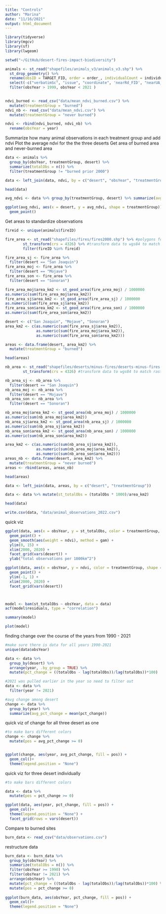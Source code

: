 ```yaml
---
title: "Controls"
author: "Marina"
date: "11/16/2021"
output: html_document
---
```


```r
library(tidyverse)
library(mgcv)
library(sf)
library(lwgeom)

setwd("~/GitHub/desert-fires-impact-biodiversity")

animals <- st_read("shapefiles/animals_v3/animals_v3.shp") %>% 
  st_drop_geometry() %>% 
  rename(obsID = TARGET_FID, order = order_, individualCount = individual, obsDay = day, obsMonth = month, obsYear = year, institutionalCode = institutio, treatmentGroup = treatmentG, fireName = INCIDENT, fireYear = FIRE_YEARn, fireSize = GISAcres) %>% 
  select(-c("verbatimSc", "issue", "coordinate", 'nearRd_FID', "nearUA_FID")) %>% 
  filter(obsYear > 1999, obsYear < 2021 )
  

ndvi_burned <- read_csv("data/mean_ndvi_burned.csv") %>% 
  mutate(treatmentGroup = "burned")
ndvi_nb <- read_csv("data/mean_ndvi.csv") %>% 
  mutate(treatmentGroup = "never burned")

ndvi <- rbind(ndvi_burned, ndvi_nb) %>% 
  rename(obsYear = year)

```

Summarize how many animal observations in each treatment group and add ndvi
Plot the average ndvi for the the three deserts
Get area of burned area and never-burned area

```r
data <- animals %>%
  group_by(obsYear, treatmentGroup, desert) %>% 
  summarize(totalObs = n()) %>% 
  filter(treatmentGroup != "burned prior 2000")

data <- left_join(data, ndvi, by = c("desert", "obsYear", "treatmentGroup"))

head(data)

avg_ndvi <- data %>% group_by(treatmentGroup, desert) %>% summarize(avg_ndvi = mean(ndvi))

ggplot(avg_ndvi, aes(x = desert, y = avg_ndvi, shape = treatmentGroup)) +
  geom_point()

```

Get areas to standardize observations
```r
fireid <- unique(animals$fireID)

fire_area <- st_read("shapefiles/fires/fires2000.shp") %>% #polygons for never-burned desert sites
        st_transform(crs = 4326) %>% #transform data to wgs84 to match raster
        filter(fireID %in% fireid)

fire_area_sj <- fire_area %>% 
  filter(desert == "San Joaquin")
fire_area_moj <- fire_area %>% 
  filter(desert == "Mojave")
fire_area_son <- fire_area %>% 
  filter(desert == "Sonoran")

fire_area_moj$area_km2 <- st_geod_area(fire_area_moj) / 1000000
as.numeric(sum(fire_area_moj$area_km2))
fire_area_sj$area_km2 <- st_geod_area(fire_area_sj) / 1000000
as.numeric(sum(fire_area_sj$area_km2))
fire_area_son$area_km2 <- st_geod_area(fire_area_son) / 1000000
as.numeric(sum(fire_area_son$area_km2))

desert <- c("San Joaquin", "Mojave", "Sonoran")
area_km2 <- c(as.numeric(sum(fire_area_sj$area_km2)),
              as.numeric(sum(fire_area_moj$area_km2)),
              as.numeric(sum(fire_area_son$area_km2)))

areas <- data.frame(desert, area_km2) %>% 
  mutate(treatmentGroup = "burned")

head(areas)

nb_area <- st_read("shapefiles/deserts/minus-fires/deserts-minus-fires.shp") %>% #polygons for never-burned desert sites
        st_transform(crs = 4326) #transform data to wgs84 to match raster

nb_area_sj <- nb_area %>% 
  filter(desert == "San Joaquin")
nb_area_moj <- nb_area %>% 
  filter(desert == "Mojave")
nb_area_son <- nb_area %>% 
  filter(desert == "Sonoran")

nb_area_moj$area_km2 <- st_geod_area(nb_area_moj) / 1000000
as.numeric(sum(nb_area_moj$area_km2))
nb_area_sj$area_km2 <- st_geod_area(nb_area_sj) / 1000000
as.numeric(sum(nb_area_sj$area_km2))
nb_area_son$area_km2 <- st_geod_area(nb_area_son) / 1000000
as.numeric(sum(nb_area_son$area_km2))

area_km2 <- c(as.numeric(sum(nb_area_sj$area_km2)),
              as.numeric(sum(nb_area_moj$area_km2)),
              as.numeric(sum(nb_area_son$area_km2)))
areas_nb <- data.frame(desert, area_km2) %>% 
  mutate(treatmentGroup = "never burned")
areas <- rbind(areas, areas_nb)

head(areas)

data <- left_join(data, areas, by = c("desert", "treatmentGroup"))

data <- data %>% mutate(st_totalObs = (totalObs * 1000)/area_km2)

head(data)

write.csv(data, "data/animal_observations_2022.csv")

```


quick viz

```r
ggplot(data, aes(x = obsYear, y = st_totalObs, color = treatmentGroup, shape = desert)) +
  geom_point() +
  geom_smooth(aes(weight = ndvi), method = gam) +
  ylim(0, 15) +
  xlim(2000, 2020) +
  facet_grid(vars(desert)) +
  ylab("total observations per 1000km^2")

ggplot(data, aes(x = obsYear, y = ndvi, color = treatmentGroup, shape = desert)) +
  geom_point() +
  ylim(-1, 1) +
  xlim(2000, 2020) +
  facet_grid(vars(desert))



model <- bam(st_totalObs ~ obsYear, data = data)
acf(model$residuals, type = "correlation")

summary(model)

plot(model)

```

finding change over the course of the years from 1990 - 2021
```r
#make sure there is data for all years 1990-2021
unique(data$obsYear)

data <- data %>% 
  group_by(desert) %>% 
  arrange(year, .by_group = TRUE) %>% 
  mutate(pct_change = ((totalObs - lag(totalObs))/lag(totalObs))*100)

#2021 was pulled earlier in the year so need to filter out
data <- data %>% 
  filter(year != 2021)

#avg change among desert
change <- data %>% 
  group_by(year) %>% 
  summarize(avg_pct_change = mean(pct_change))

```

quick viz of change for all three desert as one

```r
#to make bars different colors
change <- change %>% 
  mutate(pos = avg_pct_change >= 0)


ggplot(change, aes(year, avg_pct_change, fill = pos)) +
  geom_col()+
  theme(legend.position = "None")
```

quick viz for three desert individually

```r
#to make bars different colors

data <- data %>% 
  mutate(pos = pct_change >= 0)

ggplot(data, aes(year, pct_change, fill = pos)) +
  geom_col()+
  theme(legend.position = "None") +
  facet_grid(rows = vars(desert))
```

Compare to burned sites

```r
burn_data <- read_csv("data/observations.csv")
```
restructure data

```r
burn_data <- burn_data %>%
  group_by(obsYear) %>% 
  summarize(totalObs = n()) %>% 
  filter(obsYear >= 1990) %>% 
  filter(obsYear != 2021) %>% 
  arrange(obsYear) %>% 
  mutate(pct_change = ((totalObs - lag(totalObs))/lag(totalObs))*100) %>% 
  mutate(pos = pct_change >= 0)
  
ggplot(burn_data, aes(obsYear, pct_change, fill = pos)) +
  geom_col()+
  theme(legend.position = "None")
  
```
